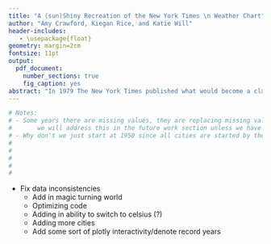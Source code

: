 ```yaml
---
title: "A (sun)Shiny Recreation of the New York Times \n Weather Chart"
author: "Amy Crawford, Kiegan Rice, and Katie Will"
header-includes:
   - \usepackage{float}
geometry: margin=2cm
fontsize: 11pt
output: 
  pdf_document:
    number_sections: true
    fig_caption: yes
abstract: "In 1979 The New York Times published what would become a classic visualization of weather data that maps how temperatures compare to historic averages and records over the course of one year. This visualization has changed in several ways over the years, and in 2016 The New York Times published an online, interactive version of this chart, displaying 2015 temperature data for 3,116 world cities. In this project, we scrape historical data from [Weather Underground](https://www.wunderground.com/) for multiple cities for the years 1945 to 2017. With this data, we recreate the interactive chart published by The New York Times and allow for user interaction via a shiny app. Although we do not include all 3,116 cities, our app includes extra features that allow for users to view the data over the course of many years and choose the features they would like to include on their version of this iconic chart."
---
```



```r
# Notes:
# - Some years there are missing values, they are replacing missing values with 0degreesF; 
#       we will address this in the future work section unless we have time to deal with it before we present
# - Why don't we just start at 1950 since all cities are started by then. Easier then changing where we start for each different city
#
#
#
#
#
```


\section{Introduction}  

\section{Methods}  

\subsection{Scraping the Data}  

\subsection{Creating a Static Visual}  

\subsection{Introducing Shiny Interactivity}  

\section{Results (maybe call this Outcomes?)}  

\section{Discussion}  

\section{Future Work}  
  - Fix data inconsistencies 
  - Add in magic turning world
  - Optimizing code
  - Adding in ability to switch to celsius (?)
  - Adding more cities 
  - Add some sort of plotly interactivity/denote record years
  
  
  
  
  
  
  
  
  
  
  
